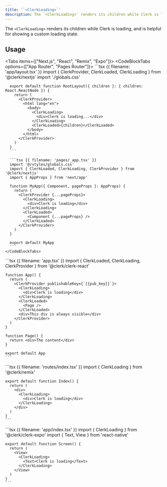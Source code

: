 ```yaml
---
title: '`<ClerkLoading>`'
description: The `<ClerkLoading>` renders its children while Clerk is loading, and is helpful for showing a custom loading state.
---
```


The `<ClerkLoading>` renders its children while Clerk is loading, and is helpful for showing a custom loading state.

## Usage

<Tabs items={["Next.js", "React", "Remix", "Expo"]}>
  <Tab>
    <CodeBlockTabs options={["App Router", "Pages Router"]}>
      ```tsx {{ filename: 'app/layout.tsx' }}
      import { ClerkProvider, ClerkLoaded, ClerkLoading } from '@clerk/nextjs'
      import './globals.css'

      export default function RootLayout({ children }: { children: React.ReactNode }) {
        return (
          <ClerkProvider>
            <html lang="en">
              <body>
                <ClerkLoading>
                  <div>Clerk is loading...</div>
                </ClerkLoading>
                <ClerkLoaded>{children}</ClerkLoaded>
              </body>
            </html>
          </ClerkProvider>
        )
      }
      ```

      ```tsx {{ filename: 'pages/_app.tsx' }}
      import '@/styles/globals.css'
      import { ClerkLoaded, ClerkLoading, ClerkProvider } from '@clerk/nextjs'
      import { AppProps } from 'next/app'

      function MyApp({ Component, pageProps }: AppProps) {
        return (
          <ClerkProvider {...pageProps}>
            <ClerkLoading>
              <div>Clerk is loading</div>
            </ClerkLoading>
            <ClerkLoaded>
              <Component {...pageProps} />
            </ClerkLoaded>
          </ClerkProvider>
        )
      }

      export default MyApp
      ```
    </CodeBlockTabs>
  </Tab>

  <Tab>
    ```tsx {{ filename: 'app.tsx' }}
    import { ClerkLoaded, ClerkLoading, ClerkProvider } from '@clerk/clerk-react'

    function App() {
      return (
        <ClerkProvider publishableKey={`{{pub_key}}`}>
          <ClerkLoading>
            <div>Clerk is loading</div>
          </ClerkLoading>
          <ClerkLoaded>
            <Page />
          </ClerkLoaded>
          <div>This div is always visible</div>
        </ClerkProvider>
      )
    }

    function Page() {
      return <div>The content</div>
    }

    export default App
    ```
  </Tab>

  <Tab>
    ```tsx {{ filename: 'routes/index.tsx' }}
    import { ClerkLoading } from '@clerk/remix'

    export default function Index() {
      return (
        <div>
          <ClerkLoading>
            <div>Clerk is loading</div>
          </ClerkLoading>
        </div>
      )
    }
    ```
  </Tab>

  <Tab>
    ```tsx {{ filename: 'app/index.tsx' }}
    import { ClerkLoading } from '@clerk/clerk-expo'
    import { Text, View } from 'react-native'

    export default function Screen() {
      return (
        <View>
          <ClerkLoading>
            <Text>Clerk is loading</Text>
          </ClerkLoading>
        </View>
      )
    }
    ```
  </Tab>
</Tabs>
